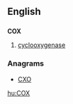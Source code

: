 ==English==

==={{Acronym}}===
'''COX'''

# {{biochemistry}} [[cyclooxygenase]]

===Anagrams===
* [[CXO#English|CXO]]

[[hu:COX]]